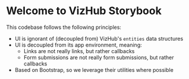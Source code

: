 
<Meta title="VizHub/Introduction" />

# Welcome to VizHub Storybook

This codebase follows the following principles:

- UI is ignorant of (decoupled from) VizHub's `entities` data structures
- UI is decoupled from its app environment, meaning:
  - Links are not really links, but rather callbacks
  - Form submissions are not really form submissions, but rather callbacks
- Based on Bootstrap, so we leverage their utilities where possible
